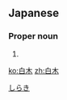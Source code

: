 ==Japanese==
{{ja-kanjitab|白|木}}

===Proper noun===
{{ja-pos|proper|しらき}}

# {{surname|lang=ja}}

[[Category:Japanese surnames|しらき]]

[[ko:白木]]
[[zh:白木]]